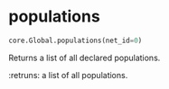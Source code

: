 # populations { #ANNarchy.core.Global.populations }

```python
core.Global.populations(net_id=0)
```

Returns a list of all declared populations.

:retruns: a list of all populations.